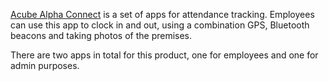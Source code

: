 [Acube Alpha Connect](https://www.flex.hk/alpha-connect/) is a set of apps for attendance tracking. Employees can use this app to clock in and out, using a combination GPS, Bluetooth beacons and taking photos of the premises.

There are two apps in total for this product, one for employees and one for admin purposes.
